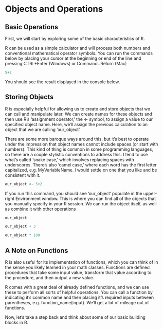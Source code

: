# Objects and Operations

## Basic Operations
First, we will start by exploring some of the basic characteristics of R.

R can be used as a simple calculator and will process both numbers and conventional mathematical operator symbols. You can run the commands below by placing your cursor at the beginning or end of the line and pressing CTRL+Enter (Windows) or Command+Return (Mac)

```r
5+2
```

You should see the result displayed in the console below.

## Storing Objects
R is especially helpful for allowing us to create and store objects that we can call and manipulate later. We can create names for these objects and then use R's 'assignment operator,' the \<- symbol, to assign a value to our specified object name. Here, we'll assign the previous calculation to an object that we are calling 'our_object'.

There are some more baroque ways around this, but it's best to operate under the impression that object names cannot include spaces (or start with numbers). This kind of thing is common in some programming languages, so there are a couple stylistic conventions to address this. I tend to use what's called 'snake case,' which involves replacing spaces with underscores. There's also 'camel case,' where each word has the first letter capitalized, e.g. MyVariableName. I would settle on one that you like and be consistent with it.

```r
our_object <- 5+2
```

If you run this command, you should see 'our_object' populate in the upper-right Environment window. This is where you can find all of the objects that you manually specify in your R session. We can run the object itself, as well as combine it with other operations

```r
our_object

our_object + 3

our_object * 100
```

## A Note on Functions
R is also useful for its implementation of functions, which you can think of in the sense you likely learned in your math classes. Functions are defined procedures that take some input value, transform that value according to the procedure, and then output a new value.

R comes with a great deal of already defined functions, and we can use these to perform all sorts of helpful operations. You can call a function by indicating it's common name and then placing it's required inputs between parentheses, e.g. function_name(input). We'll get a lot of mileage out of functions.

Now, let's take a step back and think about some of our basic building blocks in R.
